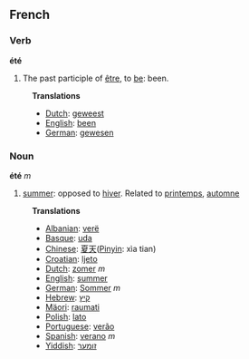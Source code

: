 ==French==
===Verb===

'''été'''
# The past participle of [[être]], to [[be]]: been.

:'''Translations'''
:*[[Dutch]]: [[geweest]]
:*[[English]]: [[been]]
:*[[German]]: [[gewesen]]

===Noun===

'''été''' ''m''

# [[summer]]: opposed to [[hiver]]. Related to [[printemps]], [[automne]]

:'''Translations'''
:*[[Albanian]]: [[verë]]
:*[[Basque]]: [[uda]]
:*[[Chinese]]: [[夏天]]([[Pinyin]]: xìa tian)
:*[[Croatian]]: [[ljeto]]
:*[[Dutch]]: [[zomer]] ''m''
:*[[English]]: [[summer]]
:*[[German]]: [[Sommer]] ''m''
:*[[Hebrew]]: [[קיץ]]
:*[[Mäori]]: [[raumati]]
:*[[Polish]]: [[lato]]
:*[[Portuguese]]: [[verão]]
:*[[Spanish]]: [[verano]] ''m''
:*[[Yiddish]]: [[זומער]]